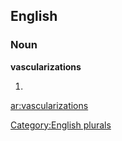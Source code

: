 ==English==

===Noun===
'''vascularizations'''

# {{plural of|[[vascularization]]}}

[[Category:English plurals]]

[[ar:vascularizations]]